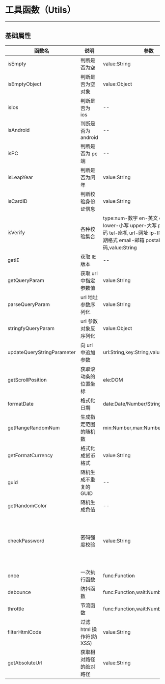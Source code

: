 
# 工具函数（Utils）

---

<Meta title="常用函数/工具函数(Utils)" />

## 基础属性

| 函数名                     | 说明                     | 参数                                 | 返回值                                                             |
| -------------------------- | ------------------------ | ------------------------------------ | ------------------------------------------------------------------ |
| isEmpty                    | 判断是否为空             | value:String                         | Boolean                                                            |
| isEmptyObject              | 判断是否为空对象         | value:Object                         | Boolean                                                            |
| isIos                      | 判断是否为 ios           | --                                   | Boolean                                                            |
| isAndroid                  | 判断是否为 android       | --                                   | Boolean                                                            |
| isPC                       | 判断是否为 pc 端         | --                                   | Boolean                                                            |
| isLeapYear                 | 判断是否为闰年           | value:String                         | Boolean                                                            |
| isCardID                   | 判断校验身份证信息       | value:String                         | Boolean                                                            |
| isVerify                   | 各种校验集合             | type:num-数字 en-英文 chn-中文 lower-小写 upper-大写 phone-手机号码 tel-座机 url-网址 ip-IP地址 date-日期格式 email-邮箱 postal-邮政编码,value:String                                   | Boolean                                                                 |
| getIE                      | 获取 IE 版本             | --                                   | 版本号                                                             |
| getQueryParam              | 获取 url 中指定参数值    | value:String                         | 参数值                                                             |
| parseQueryParam            | url 地址参数序列化       | value:String                         | Object                                                             |
| stringfyQueryParam         | url 参数对象反序列化     | value:Object                         | String                                                             |
| updateQueryStringParameter | 向 url 中追加参数        | url:String,key:String,value:any      | String                                                             |
| getScrollPosition          | 获取滚动条的位置坐标     | ele:DOM                              | Object{x,y}                                                        |
| formatDate                 | 格式化日期               | date:Date/Number/String,type:String  | String                                                             |
| getRangeRandomNum          | 生成指定范围的随机数     | min:Number,max:Number,type:Float/Int | Float/Int                                                          |
| getFormatCurrency          | 格式化成货币格式         | value:String                         | String                                                             |
| guid                       | 随机生成不重复的 GUID    | --                                   | xxxx-xxxx-xxxx-xxxx                                                |
| getRandomColor             | 随机生成色值             | --                                   | #XXXXXX                                                            |
| checkPassword              | 密码强度校验             | value:String                         | 1-长度大于 6 且全数字,2-且包含字母,3-且含有大写字母,4-且有特殊字符 |
| once                       | 一次执行函数             | func:Function                        | --                                                                 |
| debounce                   | 防抖函数                 | func:Function,wait:Number            | --                                                                 |
| throttle                   | 节流函数                 | func:Function,wait:Number            | --                                                                 |
| filterHtmlCode             | 过滤 html 操作符(防 XSS) | value:String                         | String                                                             |
| getAbsoluteUrl             | 获取相对路径的绝对路径   | value:String                         | String                                                             |
